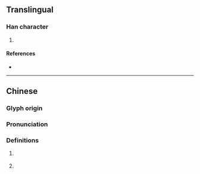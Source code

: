 {{character info/new}}
==Translingual==

===Han character===
{{Han char|rn=9|rad=人|as=05|sn=7|four=|canj=OJD|ids=⿰亻未}}

# {{defn|Han|sort=人05}}

====References====
* {{Han ref|kx=0097.200|dkj=00494|dj=0206.080|hdz=10129.070|uh=4F45|ud=20293}}

----

==Chinese==
{{zh-forms}}

===Glyph origin===
{{Han etym}}

===Pronunciation===
{{zh-pron
|m=mài
|c=maai6,mui6
|mc=y
|oc=y
|ma=
|cat=n,a
}}

===Definitions===
{{zh-hanzi}}

# {{lb|zh|historical}} {{n-g|Music of an eastern tribe in ancient China.}}
# {{zh-alt-form|昧|[[dark]]}}